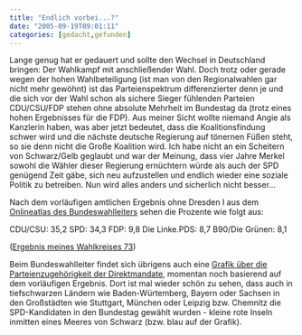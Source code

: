 ```yaml
---
title: "Endlich vorbei...?"
date: "2005-09-19T09:01:11"
categories: [gedacht,gefunden]
---
```


Lange genug hat er gedauert und sollte den Wechsel in Deutschland bringen: Der Wahlkampf mit anschließender Wahl. Doch trotz oder gerade wegen der hohen Wahlbeteiligung (ist man von den Regionalwahlen gar nicht mehr gewöhnt) ist das Parteienspektrum differenzierter denn je und die sich vor der Wahl schon als sichere Sieger fühlenden Parteien CDU/CSU/FDP stehen ohne absolute Mehrheit im Bundestag da (trotz eines hohen Ergebnisses für die FDP). Aus meiner Sicht wollte niemand Angie als Kanzlerin haben, was aber jetzt bedeutet, dass die Koalitionsfindung schwer wird und die nächste deutsche Regierung auf tönernen Füßen steht, so sie denn nicht die Große Koalition wird.
Ich habe nicht an ein Scheitern von Schwarz/Gelb geglaubt und war der Meinung, dass vier Jahre Merkel sowohl die Wähler dieser Regierung ernüchtern würde als auch der SPD genügend Zeit gäbe, sich neu aufzustellen und endlich wieder eine soziale Politik zu betreiben. Nun wird alles anders und sicherlich nicht besser...

Nach dem vorläufigen amtlichen Ergebnis ohne Dresden I aus dem [Onlineatlas des Bundeswahlleiters](http://www.bundeswahlleiter.de/bundestagswahl2005/onlineatlas/btwClient.htm) sehen die Prozente wie folgt aus:

CDU/CSU: 35,2
SPD: 34,3
FDP: 9,8
Die Linke.PDS: 8,7
B90/Die Grünen: 8,1

([Ergebnis meines Wahlkreises 73](http://www.statistik.sachsen-anhalt.de/wahlen/bt05/erg/wkr/bt.073.ergtab.frame.html))

Beim Bundeswahlleiter findet sich übrigens auch eine [Grafik über die Parteienzugehörigkeit der Direktmandate](http://www.bundeswahlleiter.de/bundestagswahl2005/ergebnisse/bundesergebnisse/themkarten/tk_erststimmenmehrheit_99.html), momentan noch basierend auf dem vorläufigen Ergebnis. Dort ist mal wieder schön zu sehen, dass auch in tiefschwarzen Ländern wie Baden-Würtemberg, Bayern oder Sachsen in den Großstädten wie Stuttgart, München oder Leipzig bzw. Chemnitz die SPD-Kandidaten in den Bundestag gewählt wurden - kleine rote Inseln inmitten eines Meeres von Schwarz (bzw. blau auf der Grafik).
